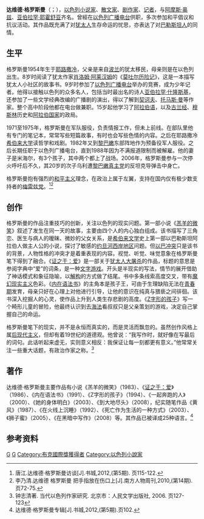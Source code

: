 {{noteTA
|T=zh-cn:达维德·格罗斯曼;zh-hant:大衛·格羅斯曼;
|1=zh-cn:达维德;zh-hant:大衛;
}}
{{Infobox writer <!-- For more information see [[:Template:Infobox_Writer/doc|:Template:Infobox Writer/doc]]. --> 
| name          =达维德·格罗斯曼
| image         = David Grossman Bibliothèques idéales Strasbourg 4 septembre 2015.jpg
| image_size    = 250px
| alt           = 
| caption       =达维德·格罗斯曼 (2015)
| pronunciation = 
| pseudonym     = 
| birth_name    = 
| birth_date    =  {{Birth date and age|1954|1|25}} 
| birth_place   = [[以色列|以色列]][[耶路撒冷|耶路撒冷]]
| death_date    = <!-- {{Death date and age|Year|Month|Day|Year|Month|Day}} -->
| death_place   = 
| resting_place = 
| occupation    = 作家
| language      = 
| nationality   = 
| ethnicity     = 
| citizenship   = 以色列
| education     = 
| alma_mater    = [[耶路撒冷希伯来大学|耶路撒冷希伯来大学]]
| period        = 
| genre         = 
| subject       = 
| movement      = 
 | awards        = <div class="plainlist">
* 2018年 [[以色列獎|以色列獎]]
* 2017年 [[布克國際獎|布克國際獎]]
* 2015年 [[St._Louis_Literary_Award|St. Louis Literary Award]]
* 2011年 [[JQ_Wingate_Prize|JQ Wingate Prize]]
* {{longitem|2010年 [[德國書商和平獎|德國書商和平獎]]}}
* <span style="white-space: nowrap"> 2008年 [[Geschwister-Scholl-Preis|Geschwister-Scholl-Preis]] </span>
* {{longitem|2007年 [[伊斯基亞國際新聞獎|伊斯基亞國際新聞獎]]}}
* 2007年 [[Emet_Prize|Emet Prize]]
* 2004年 [[表列克文學獎|表列克文學獎]]
* 2004年 [[JQ_Wingate_Prize|JQ Wingate Prize]]
* 2001年 [[Sapir_Prize|Sapir Prize]]
* 1993年 [[伯恩斯坦獎|伯恩斯坦獎]]
* 1985年 伯恩斯坦獎
</div>
| notableworks  = 
| spouse        = 米海尔·格罗斯曼
| partner       = 
| children      = 3
}}

'''达维德·格罗斯曼'''（{{lang-he|דויד גרוסמן}}；{{bd|1954年|1月25日||}}），[[以色列|以色列]][[小说家|小说家]]、[[散文家|散文家]]、[[剧作家|剧作家]]、[[记者|记者]]，与[[阿摩斯·奥兹|阿摩斯·奥兹]]、[[亚伯拉罕·耶霍舒亚|亚伯拉罕·耶霍舒亚]]齐名。曾經在[[以色列广播电台|以色列广播电台]]供职，多次参加和平倡议和抗议活动。其作品既充满了对[[犹太人|犹太人]]生存命运的忧思，亦表达了对[[巴勒斯坦人|巴勒斯坦人]]的同情。

==生平==
格罗斯曼1954年生于[[耶路撒冷|耶路撒冷]]，父亲是来自[[波兰|波兰]]的犹太移民，母亲则是在以色列出生。8岁时阅读了犹太作家[[肖洛姆·阿莱汉姆|肖洛姆·阿莱汉姆]]的《[[莫吐尔历险记|莫吐尔历险记]]》，这是一本描写犹太人小社区的故事书。9岁时参加了[[以色列广播电台|以色列广播电台]]举办的竞赛，成为少年记者。他得以接触以色列的众多名人，包括当时最出名的诗人[[亚伯拉罕·什隆斯基|亚伯拉罕·什隆斯基]]，还参加了一些文学经典改编的广播剧的演出，得以了解到[[契诃夫|契诃夫]]、[[托马斯·曼|托马斯·曼]]等作家。整个高中阶段他都在电台做兼职。15岁起他学习了[[阿拉伯语|阿拉伯语]]，以及[[古兰经|古兰经]]、[[穆斯林|穆斯林]]历史和[[阿拉伯国家|阿拉伯国家]]的政局。

1971至1975年，格罗斯曼在军队服役，负责情报工作，但未上前线。在部队里他有专门的笔记本，常常写些短篇故事，有时也会写些色情的内容。之后在耶路撒冷[[希伯来大学|希伯来大学]]读哲学和戏剧。1982年又到[[黎巴嫩|黎巴嫩]]东部阵地作为预备役军人服役。之后长期任职于以色列广播电台，直到1988年因为不满报道限制而被解雇。他的妻子是米海尔，有3个孩子，其中两个都上了战场。2006年，格罗斯曼参与一次停火呼吁后不久，其20岁的次子乌利遭[[黎巴嫩真主党|黎巴嫩真主党]]的反坦克导弹击中身亡。

格罗斯曼抱有强烈的[[和平主义|和平主义]]理念，在政治上属于左翼，支持在国内仅有极少数支持者的[[梅雷兹党|梅雷兹党]]。<ref>唐江.达维德·格罗斯曼访谈[J].书城,2012,(第5期). 页115-122.</ref><ref>李乃清.达维德 格罗斯曼 把手指放在伤口上[J].南方人物周刊,2010,(第14期). 页72-75.</ref>

==创作==
格罗斯曼的作品注重技巧的创新，关注以色列的现实问题。第一部小说《[[羔羊的微笑|羔羊的微笑]]》叙述了发生在同一天的故事，主要由四个人的内心独白组成。该书描写了三角恋、医生与病人的暧昧、微妙的父女关系，是[[希伯来文学|希伯来文学]]史上第一部以巴勒斯坦阿拉伯人做主人公的小说，探讨了敏感的[[约旦河西岸地区|约旦河西岸地区]]问题。但[[以巴冲突|以巴冲突]]只是该书的背景，人物性格的冲突才是着重表现的内容。视觉、听觉、味觉意象在格罗斯曼笔下得到了融合。《[[证之于：爱|证之于：爱]]》是一部关于[[犹太人大屠杀|犹太人大屠杀]]的作品，标题的意思是参阅字典中“爱”的词条，是一种[[文字游戏|文字游戏]]。开头是半现实的写法，情节的展开借助了神话模式和象征隐喻，以[[解构|解构]]的方式做了结尾。书中多条线索高度交叉，带有[[魔幻现实主义|魔幻现实主义]]色彩。《[[内在语法书|内在语法书]]》的主角本是孩子王，可由于生理缺陷无法在[[青春期|青春期]]发育，母亲只好在心理上对他进行引导，让他的意识在纯真与猥亵之间徘徊。该书深入挖掘人的心灵，使作品上升到人类生存悲剧的高度。《[[Z字形的孩子|Z字形的孩子]]》写一个畸形儿童的冒险，他最终认识到去[[海法|海法]]看叔叔只是父亲策划的游戏，决定自己掌握自己的命运。

格罗斯曼笔下的现实，并不是永恒而真实的，而是灵活而飘忽的。虽然创作风格上属[[后现代主义|后现代主义]]，但却有着19世纪的道德观。他曾说：“我写作时，就好像在写最后的词句。此话听起来虚无，实则意义相反：我保证让每一刻都更有意义。”他常常关注一些重大话题，有政治作家之称。<ref>钟志清著. 当代以色列作家研究. 北京市：人民文学出版社, 2006. 页127-123</ref>

==著作==
达维德·格罗斯曼主要作品有小说《羔羊的微笑》（1983）、《[[证之于：爱|证之于：爱]]》（1986）、《内在语法书》（1991）、《Z字形的孩子》（1994）、《一起奔跑的人》（2000）、《她的身体明白》（2003）、《到大地尽头》（2008），纪实随笔作品《黄风》（1987）、《在火线上沉睡》（1992）、《死亡作为生活的一种方式》（2003）、《狮子蜜》（2005）、《在黑暗中写作》（2008）等。其作品已被译成25种语言。<ref>达维德·格罗斯曼专辑[J].书城,2012,(第5期).页102.</ref>

==参考资料==
{{reflist}}

{{Authority control}}
[[Category:以色列作家|G]]
[[Category:耶路撒冷希伯來大學校友|G]]
[[Category:布克國際獎獲得者|Category:布克國際獎獲得者]]
[[Category:以色列小說家|Category:以色列小說家]]
